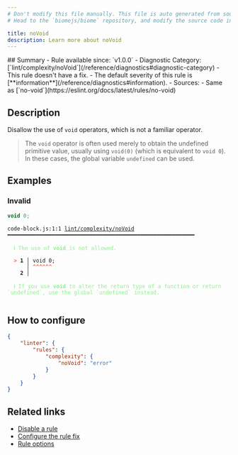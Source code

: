 ```yaml
---
# Don't modify this file manually. This file is auto generated from source, and you will lose your changes next time the website is built.
# Head to the `biomejs/biome` repository, and modify the source code in there.

title: noVoid
description: Learn more about noVoid
---
```


<Tabs>
<TabItem label="JavaScript (and super languages)" icon="seti:javascript">
## Summary
- Rule available since: `v1.0.0`
- Diagnostic Category: [`lint/complexity/noVoid`](/reference/diagnostics#diagnostic-category)
- This rule doesn't have a fix.
- The default severity of this rule is [**information**](/reference/diagnostics#information).
- Sources: 
  - Same as [`no-void`](https://eslint.org/docs/latest/rules/no-void)

## Description
Disallow the use of `void` operators, which is not a familiar operator.

>The `void` operator is often used merely to obtain the undefined primitive value,
usually using `void(0)` (which is equivalent to `void 0`). In these cases, the global variable `undefined` can be used.


## Examples

### Invalid

```js
void 0;
```

<pre class="language-text"><code class="language-text">code-block.js:1:1 <a href="https://biomejs.dev/linter/rules/no-void">lint/complexity/noVoid</a> ━━━━━━━━━━━━━━━━━━━━━━━━━━━━━━━━━━━━━━━━━━━━━━━━━━━━━━━━━━━<br /><br />  <strong><span style="color: lightgreen;">ℹ</span></strong> <span style="color: lightgreen;">The use of </span><span style="color: lightgreen;"><strong>void</strong></span><span style="color: lightgreen;"> is not allowed.</span><br />  <br />  <strong><span style="color: Tomato;">&gt;</span></strong> <strong>1 │ </strong>void 0;<br />   <strong>   │ </strong><strong><span style="color: Tomato;">^</span></strong><strong><span style="color: Tomato;">^</span></strong><strong><span style="color: Tomato;">^</span></strong><strong><span style="color: Tomato;">^</span></strong><strong><span style="color: Tomato;">^</span></strong><strong><span style="color: Tomato;">^</span></strong><br />    <strong>2 │ </strong><br />  <br />  <strong><span style="color: lightgreen;">ℹ</span></strong> <span style="color: lightgreen;">If you use </span><span style="color: lightgreen;"><strong>void</strong></span><span style="color: lightgreen;"> to alter the return type of a function or return `undefined`, use the global `undefined` instead.</span><br />  <br /></code></pre>

## How to configure
```json title="biome.json"
{
	"linter": {
		"rules": {
			"complexity": {
				"noVoid": "error"
			}
		}
	}
}

```
## Related links

- [Disable a rule](/linter/#disable-a-rule)
- [Configure the rule fix](/linter#configure-the-rule-fix)
- [Rule options](/linter/#rule-options)

</TabItem>
</Tabs>


